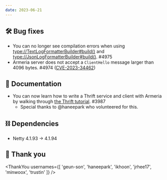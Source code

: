```yaml
---
date: 2023-06-21
---
```


## 🛠️ Bug fixes

- You can no longer see compilation errors when using <type://TextLogFormatterBuilder#build()> and 
  <type://JsonLogFormatterBuilder#build()>. #4975
- Armeria server does not accept a `ClientHello` message larger than 4096 bytes. #4974 ([CVE-2023-34462](https://github.com/netty/netty/security/advisories/GHSA-6mjq-h674-j845))

## 📃 Documentation

- You can now learn how to write a Thrift service and client with Armeria by walking through
  [the Thrift tutorial](/tutorials/thrift/blog). #3987
  - Special thanks to @haneepark who volunteered for this.

## ⛓ Dependencies

- Netty 4.1.93 → 4.1.94

## 🙇 Thank you

<ThankYou usernames={[
  'geun-son',
  'haneepark',
  'ikhoon',
  'jrhee17',
  'minwoox',
  'trustin'
]} />
